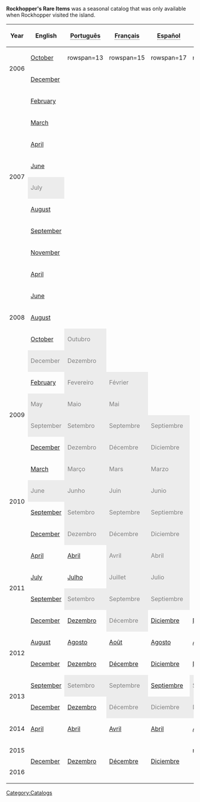 {{NeedSWFs}}



'''Rockhopper's Rare Items''' was a seasonal catalog that was only available when Rockhopper visited the island. 


<center>
{|class="wikitable" border="1"
!Year!!English!!<span style="border-bottom: 1px dotted #333333;" title="Itens Super-Raros do Rockhopper">Português</span>!!<span style="border-bottom: 1px dotted #333333;" title="Les Objets Rares de Rockhopper">Français</span>!!<span style="border-bottom: 1px dotted #333333;" title="Los extraños objetos de Rockhopper">Español</span>!!<span style="border-bottom: 1px dotted #333333;" title="Rockhoppers seltene Sachen">Deutsch</span>!!<span style="border-bottom: 1px dotted #333333;" title="Редкие предметы Рокхоппера">русский</span>
|-
|rowspan=2|2006||[[Media:pirate_0610.swf|October]]||rowspan=13 {{n/a}}||rowspan=15 {{n/a}}||rowspan=17 {{n/a}}||rowspan=26 {{n/a}}||rowspan=31 {{n/a}}
|-
|[[Media:pirate_0612.swf|December]]
|-
|rowspan=8|2007||[[Media:pirate_0702.swf|February]]
|-
|[[Media:pirate_0703.swf|March]]
|-
|[[Media:pirate_0704.swf|April]]
|-
|[[Media:pirate_0706.swf|June]]
|-
|style="background: #ececec; color: grey;" class="table-na"|July
|-
|[[Media:RHCatalog8.swf|August]]
|-
|[[Media:RHCatalog9.swf|September]]
|-
|[[Media:pirate_0711.swf|November]]
|-
|rowspan=5|2008||[[Media:Apr2008Pirate.swf|April]]
|-
|[[Media:RHRIJun2008.swf|June]]
|-
|[[Media:RockhopperRareItemsAug2008.swf|August]]
|-
|[[Media:RHRIOct2008.swf|October]]||style="background: #ececec; color: grey;" class="table-na"|Outubro
|-
|style="background: #ececec; color: grey;" class="table-na"|December||style="background: #ececec; color: grey;" class="table-na"|Dezembro
|-
|rowspan=4|2009||[[Media:RHRIFeb2009.swf|February]]||style="background: #ececec; color: grey;" class="table-na"|Fevereiro||style="background: #ececec; color: grey;" class="table-na"|Février
|-
|style="background: #ececec; color: grey;" class="table-na"|May||style="background: #ececec; color: grey;" class="table-na"|Maio||style="background: #ececec; color: grey;" class="table-na"|Mai
|-
|style="background: #ececec; color: grey;" class="table-na"|September||style="background: #ececec; color: grey;" class="table-na"|Setembro||style="background: #ececec; color: grey;" class="table-na"|Septembre||style="background: #ececec; color: grey;" class="table-na"|Septiembre
|-
|[[Media:December2009Pirate.swf|December]]||style="background: #ececec; color: grey;" class="table-na"|Dezembro||style="background: #ececec; color: grey;" class="table-na"|Décembre||style="background: #ececec; color: grey;" class="table-na"|Diciembre
|-
|rowspan=4|2010||[[Media:March2010Pirate.swf|March]]||style="background: #ececec; color: grey;" class="table-na"|Março||style="background: #ececec; color: grey;" class="table-na"|Mars||style="background: #ececec; color: grey;" class="table-na"|Marzo
|-
|style="background: #ececec; color: grey;" class="table-na"|June||style="background: #ececec; color: grey;" class="table-na"|Junho||style="background: #ececec; color: grey;" class="table-na"|Juin||style="background: #ececec; color: grey;" class="table-na"|Junio
|-
|[[Media:2010septemberpiratecatalog.swf‎|September]]||style="background: #ececec; color: grey;" class="table-na"|Setembro||style="background: #ececec; color: grey;" class="table-na"|Septembre||style="background: #ececec; color: grey;" class="table-na"|Septiembre
|-
|[[Media:Dec2010Pirate.swf|December]]||style="background: #ececec; color: grey;" class="table-na"|Dezembro||style="background: #ececec; color: grey;" class="table-na"|Décembre||style="background: #ececec; color: grey;" class="table-na"|Diciembre
|-
|rowspan=4|2011||[[Media:Apr2011Pirate.swf|April]]||[[Media:PTCataloguesPirate-April2011.swf|Abril]]||style="background: #ececec; color: grey;" class="table-na"|Avril||style="background: #ececec; color: grey;" class="table-na"|Abril
|-
|[[Media:Jul2011Pirate.swf|July]]||[[Media:PTCataloguesPirate-July2011.swf|Julho]]||style="background: #ececec; color: grey;" class="table-na"|Juillet||style="background: #ececec; color: grey;" class="table-na"|Julio
|-
|[[Media:Sep2011Pirate.swf|September]]||style="background: #ececec; color: grey;" class="table-na"|Setembro||style="background: #ececec; color: grey;" class="table-na"|Septembre||style="background: #ececec; color: grey;" class="table-na"|Septiembre
|-
|[[Media:Dec2011Pirate.swf|December]]||[[Media:RockhopperRIDec2011PT.swf|Dezembro]]||style="background: #ececec; color: grey;" class="table-na"|Décembre||[[Media:RockhopperRIDec2011ES.swf|Diciembre]]||[[Media:RockhopperRIDec2011DE.swf|Dezember]]
|-
|rowspan=2|2012||[[Media:Sep2012Pirate.swf|August]]||[[Media:PTAug2012Pirate.swf|Agosto]]||[[Media:FRAug2012Pirate.swf|Août]]||[[Media:ESAug2012Pirate.swf|Agosto]]||[[Media:DEAug2012Pirate.swf|August]]
|-
|[[Media:ENCataloguesPirate-Dec2012.swf|December]]||[[Media:PTCataloguesPirate-Dec2012.swf|Dezembro]]||[[Media:FRCataloguesPirate-Dec2012.swf|Décembre]]||[[Media:ESCataloguesPirate-Dec2012.swf|Diciembre]]||[[Media:DECataloguesPirate-Dec2012.swf|Dezember]]
|-
|rowspan=2|2013||[[Media:September2013Pirate.swf|September]]||style="background: #ececec; color: grey;" class="table-na"|Setembro||style="background: #ececec; color: grey;" class="table-na"|Septembre||[[Media:RockhopperRISep2013ES.swf|Septiembre]]||style="background: #ececec; color: grey;" class="table-na"|September
|-
|[[Media:ENRockhopperRareItemsDec2013.swf|December]]||[[Media:PTCataloguesPirate-Dec2013.swf|Dezembro]]||style="background: #ececec; color: grey;" class="table-na"|Décembre||style="background: #ececec; color: grey;" class="table-na"|Diciembre||style="background: #ececec; color: grey;" class="table-na"|Dezember
|-
|2014||[[Media:ENRockhopperRareItemsApril2014.swf|April]]||[[Media:PTCataloguesPirate-April2014.swf|Abril]]||[[Media:FRCataloguesPirate-Apr2014.swf|Avril]]||[[Media:ESCataloguesPirate-Abr2014.swf|Abril]]||[[Media:DECataloguesPirate-Apr2014.swf|April]]||[[Media:RUApr2014Pirate.swf|Апрель]]
|-
|2015||rowspan=2|[[Media:ENRockhopperRareItemsDec2015.swf|December]]||rowspan=2|[[Media:PTRockhopperRareItemsDec2015.swf|Dezembro]]||rowspan=2|[[Media:FRRockhopperRareItemsDec2015.swf|Décembre]]||rowspan=2|[[Media:ESRockhopperRareItemsDec2015.swf|Diciembre]]||rowspan=2 {{n/a}}||rowspan=2 {{n/a}}
|-
|2016
|}
</center>

[[Category:Catalogs]]